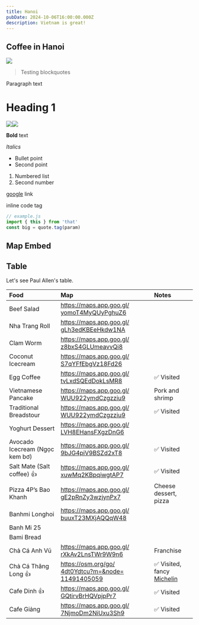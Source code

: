 ```yaml
---
title: Hanoi
pubDate: 2024-10-06T16:00:00.000Z
description: Vietnam is great!
---
```


## Coffee in Hanoi

![](https://res.cloudinary.com/dbifqlg1w/image/upload/v1727434783/travels/hanoi/DSC_3311_xvofsz.jpg)

> Testing blockquotes

Paragraph text

# Heading 1

![](https://res.cloudinary.com/dbifqlg1w/image/upload/v1727435028/travels/hanoi/DSC_3337_zprxhy.jpg)![](https://res.cloudinary.com/dbifqlg1w/image/upload/v1727435026/travels/hanoi/DSC_3342_ismlhk.jpg)

**Bold** text

*Italics*

* Bullet point
* Second point

1. Numbered list
2. Second number

[google](https://google.com) link

inline code tag

```javascript
// example.js
import { this } from 'that'
const big = quote.tag(param)
```

## Map Embed

<Map gpsCoordinates="30 19 41N, 35 26 20E" />

<Map gpsCoordinates="30 19 18.83 N, 35 28 43.82 E" mapType="GoogleSearch" />

<Map gpsCoordinates="32 4 9.71 N, 34 45 46.05 E" mapType="GoogleGPS" />

<Map mapType="GoogleGeneral" />

## Table

Let's see Paul Allen's table.

| **Food**                       | **Map**                                                                                                  | **Notes**                                                                                                        |
| :----------------------------- | :------------------------------------------------------------------------------------------------------- | :--------------------------------------------------------------------------------------------------------------- |
| Beef Salad                     | [https://maps.app.goo.gl/ yomoT4MyQUyPghuZ6](https://maps.app.goo.gl/yomoT4MyQUyPghuZ6)                  |                                                                                                                  |
| Nha Trang Roll                 | [https://maps.app.goo.gl/ gLh3edKBEeHkdw1NA](https://maps.app.goo.gl/gLh3edKBEeHkdw1NA)                  |                                                                                                                  |
| Clam Worm                      | [https://maps.app.goo.gl/ z8bxS4GLUmeavvQi8](https://maps.app.goo.gl/z8bxS4GLUmeavvQi8)                  |                                                                                                                  |
| Coconut Icecream               | [https://maps.app.goo.gl/ S7qYFfEbgVz18Fd26](https://maps.app.goo.gl/S7qYFfEbgVz18Fd26)                  |                                                                                                                  |
| Egg Coffee                     | [https://maps.app.goo.gl/ tvLxdSQEdDokLsMR8](https://maps.app.goo.gl/tvLxdSQEdDokLsMR8)                  | ✅ Visited                                                                                                        |
| Vietnamese Pancake             | [https://maps.app.goo.gl/ WUU922ymdCzgzziu9](https://maps.app.goo.gl/WUU922ymdCzgzziu9)                  | Pork and shrimp                                                                                                  |
| Traditional Breadstour         | [https://maps.app.goo.gl/ WUU922ymdCzgzziu9](https://maps.app.goo.gl/WUU922ymdCzgzziu9)                  | ✅ Visited                                                                                                        |
| Yoghurt Dessert                | [https://maps.app.goo.gl/ LVH8EHansFXgzDnG6](https://maps.app.goo.gl/LVH8EHansFXgzDnG6)                  |                                                                                                                  |
| Avocado Icecream (Ngọc kem bơ) | [https://maps.app.goo.gl/ 9bJG4piV9BSZd2xT8](https://maps.app.goo.gl/9bJG4piV9BSZd2xT8)                  | ✅ Visited                                                                                                        |
| Salt Mate (Salt coffee) 👍     | [https://maps.app.goo.gl/ xuwMq2KBpqiwgtAP7](https://maps.app.goo.gl/xuwMq2KBpqiwgtAP7)                  | ✅ Visited                                                                                                        |
| Pizza 4P’s Bao Khanh           | [https://maps.app.goo.gl/ gE2pRnZy3wzjynPx7](https://maps.app.goo.gl/gE2pRnZy3wzjynPx7)                  | Cheese dessert, pizza                                                                                            |
| Banhmi Longhoi                 | [https://maps.app.goo.gl/ buuxT23MXjAQQqW48](https://maps.app.goo.gl/buuxT23MXjAQQqW48)                  |                                                                                                                  |
| Banh Mi 25                     |                                                                                                          |                                                                                                                  |
| Bami Bread                     |                                                                                                          |                                                                                                                  |
| Chả Cá Anh Vũ                  | [https://maps.app.goo.gl/ rXkAv2LnsTWr9W9n6](https://maps.app.goo.gl/rXkAv2LnsTWr9W9n6)                  | Franchise                                                                                                        |
| Chả Cá Thăng Long 👍           | [https://osm.org/go/ 4dt0Ydtcu?m=\&node= 11491405059](https://osm.org/go/4dt0Ydtcu?m=\&node=11491405059) | ✅ Visited, fancy [Michelin](https://guide.michelin.com/sg/en/ha-noi/ha-noi_2974158/restaurant/cha-ca-thang-long) |
| Cafe Dinh 👍                   | [https://maps.app.goo.gl/ GQtirvBrHQVpjpPr7](https://maps.app.goo.gl/GQtirvBrHQVpjpPr7)                  | ✅ Visited                                                                                                        |
| Cafe Giảng                     | [https://maps.app.goo.gl/ 7NjmoDm2NiUxu3Sh9](https://maps.app.goo.gl/7NjmoDm2NiUxu3Sh9)                  | ✅ Visited                                                                                                        |
